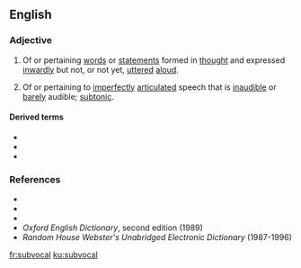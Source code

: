 ==English==

===Adjective===
{{en-adj|-}}

# Of or pertaining [[words]] or [[statements]] formed in [[thought]] and expressed [[inwardly]] but not, or not yet, [[utter]]ed [[aloud]].
# {{lb|en|phonetics|dated}} Of or pertaining to [[imperfect]]ly [[articulate]]d speech that is [[inaudible]] or [[barely]] audible; [[subtonic]].

====Derived terms====
* {{l|en|subvocalization}}
* {{l|en|subvocalize}}
* {{l|en|subvocally}}

===References===
* {{R:Webster 1913}}
* {{R:Dictionary.com}}
* {{R:Encarta}}
* ''Oxford English Dictionary'', second edition (1989)
* ''Random House Webster's Unabridged Electronic Dictionary'' (1987-1996)

[[fr:subvocal]]
[[ku:subvocal]]